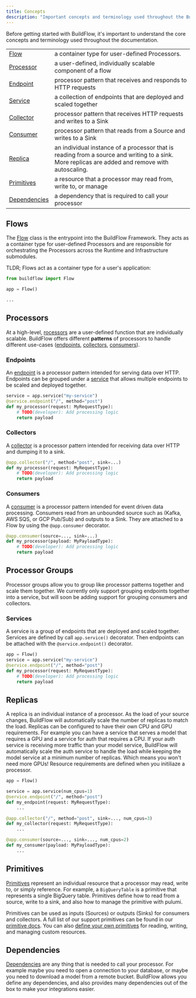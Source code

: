 ```yaml
---
title: Concepts
description: "Important concepts and terminology used throughout the BuildFlow documentation."
---
```



Before getting started with BuildFlow, it's important to understand the core concepts and terminology used throughout the documentation.

|                              |                           |
| ------------------------------------ | ------------------------------------- |
| [Flow](#flows) | a container type for user-defined Processors.
| [Processor](#processors) | a user-defined, individually scalable component of a flow
| [Endpoint](#endpoints) | processor pattern that receives and responds to HTTP requests
| [Service](#services) | a collection of endpoints that are deployed and scaled together
| [Collector](#collectors) | processor pattern that receives HTTP requests and writes to a Sink
| [Consumer](#consumers) | processor pattern that reads from a Source and writes to a Sink
| [Replica](#replicas) | an individual instance of a processor that is reading from a source and writing to a sink. More replicas are added and remove with autoscaling.
| [Primitives](#primitives) | a resource that a processor may read from, write to, or manage
| [Dependencies](#dependencies) | a dependency that is required to call your processor


## Flows

The [Flow](/programming-guide/flows) class is the entrypoint into the BuildFlow Framework. They acts as a container type for user-defined Processors and are responsible for orchestrating the Processors across the Runtime and Infrastructure submodules.

TLDR; Flows act as a container type for a user's application:
```python
from buildflow import Flow

app = Flow()

...
```

## Processors

At a high-level, [rocessors](/programming-guide/processors) are a user-defined function that are individually scalable. 
BuildFlow offers different **patterns** of processors to handle different use-cases ([endpoints](#endpoints), [collectors](#collectors), [consumers](#consumers)).


### Endpoints
An [endpoint](/programming-guide/endpoints) is a processor pattern intended for serving data over HTTP.
Endpoints can be grouped under a [service](#services) that allows multiple endpoints to be scaled and deployed together.

```python
service = app.service("my-service")
@service.endpoint("/", method="post")
def my_processor(request: MyRequestType):
    # TODO(developer): Add processing logic
    return payload
```

### Collectors

A [collector](/programming-guide/collectors) is a processor pattern intended for receiving data over HTTP and dumping it to a sink.

```python
@app.collector("/", method="post", sink=...)
def my_processor(request: MyRequestType):
    # TODO(developer): Add processing logic
    return payload
```

### Consumers
A [consumer](/programming-guide/consumers) is a processor pattern intended for event driven data processing. Consumers read from an unbounded source such as (Kafka, AWS SQS, or GCP Pub/Sub) and outputs to a Sink. They are attached to a Flow by using the `@app.consumer` decorator.

```python
@app.consumer(source=..., sink=...)
def my_processor(payload: MyPayloadType):
    # TODO(developer): Add processing logic
    return payload
```

## Processor Groups

Processor groups allow you to group like processor patterns together and scale them together.
We currently only support grouping endpoints together into a service, but will soon be adding support
for grouping consumers and collectors.

### Services

A service is a group of endpoints that are deployed and scaled together. Services are defined by call `app.service()` decorator.
Then endpoints can be attached with the `@service.endpoint()` decorator.

```python
app = Flow()
service = app.service("my-service")
@service.endpoint("/", method="post")
def my_processor(request: MyRequestType):
    # TODO(developer): Add processing logic
    return payload
```

## Replicas

A replica is an individual instance of a processor. As the load of your source changes, BuildFlow will automatically scale the number of replicas to match the load.
Replicas can be configured to have their own CPU and GPU requirements. For example you can have a service that serves a model that requires a GPU and a service for auth that requires a CPU.
If your auth service is receiving more traffic than your model service, BuildFlow will automatically scale the auth service to handle the load while keeping the model service at a minimum number of replicas. Which means you won't need more GPUs!
Resource requirements are defined when you initiliaze a processor.

```python
app = Flow()

service = app.service(num_cpus=1)
@service.endpoint("/", method="post")
def my_endpoint(request: MyRequestType):
    ...

@app.collector("/", method="post", sink=..., num_cpus=3)
def my_collector(request: MyRequestType):
    ...

@app.consumer(source=..., sink=..., num_cpus=2)
def my_consumer(payload: MyPayloadType):
    ...
```

## Primitives

[Primitives](/programming-guide/primitives) represent an individual resource that a processor may read, write to, or simply reference. For example, a `BigQueryTable` is a primitive that represents a single BigQuery table. Primitives define how to read from a source, write to a sink, and also how to manage the primitive with pulumi. 

Primitives can be used as inputs (Sources) or outputs (Sinks) for consumers and collectors. A full list of our support primitives can be found in our [primitive docs](/primitives/). You can also [define your own primitives](/programming-guide/primitives#creating-custom-primitives) for reading, writing, and managing custom resources.

## Dependencies

[Dependencies](/programming-guide/dependencies) are any thing that is needed to call your processor. For example maybe you need to open a connection to your database, or maybe you need to download a model from a remote bucket.
BuildFlow allows you define any dependencies, and also provides many dependencies out of the box to make your integrations easier.